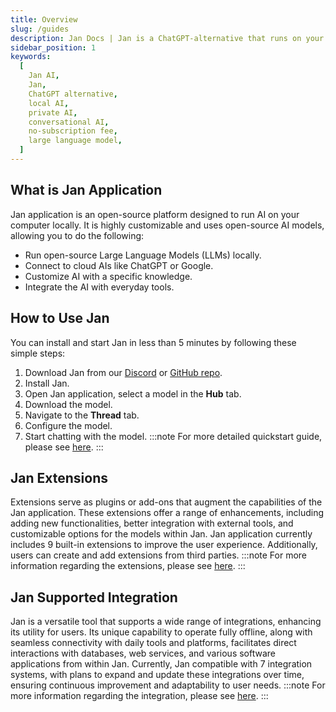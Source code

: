 ```yaml
---
title: Overview
slug: /guides
description: Jan Docs | Jan is a ChatGPT-alternative that runs on your own computer, with a local API server.
sidebar_position: 1
keywords:
  [
    Jan AI,
    Jan,
    ChatGPT alternative,
    local AI,
    private AI,
    conversational AI,
    no-subscription fee,
    large language model,
  ]
---
```

## What is Jan Application
Jan application is an open-source platform designed to run AI on your computer locally. It is highly customizable and uses open-source AI models, allowing you to do the following:
- Run open-source Large Language Models (LLMs) locally.
- Connect to cloud AIs like ChatGPT or Google.
- Customize AI with a specific knowledge.
- Integrate the AI with everyday tools.
## How to Use Jan
You can install and start Jan in less than 5 minutes by following these simple steps:
1. Download Jan from our [Discord](https://discord.gg/FTk2MvZwJH) or [GitHub repo](https://github.com/janhq/jan).
2. Install Jan.
3. Open Jan application, select a model in the **Hub** tab.
4. Download the model.
5. Navigate to the **Thread** tab.
6. Configure the model.
7. Start chatting with the model.
:::note
For more detailed quickstart guide, please see [here](quickstart.mdx).
:::
## Jan Extensions
Extensions serve as plugins or add-ons that augment the capabilities of the Jan application. These extensions offer a range of enhancements, including adding new functionalities, better integration with external tools, and customizable options for the models within Jan. Jan application currently includes 9 built-in extensions to improve the user experience. Additionally, users can create and add extensions from third parties.
:::note
For more information regarding the extensions, please see [here](/extensions/).
:::
## Jan Supported Integration
Jan is a versatile tool that supports a wide range of integrations, enhancing its utility for users. Its unique capability to operate fully offline, along with seamless connectivity with daily tools and platforms, facilitates direct interactions with databases, web services, and various software applications from within Jan. Currently, Jan compatible with 7 integration systems, with plans to expand and update these integrations over time, ensuring continuous improvement and adaptability to user needs.
:::note
For more information regarding the integration, please see [here](/integrations/).
:::
